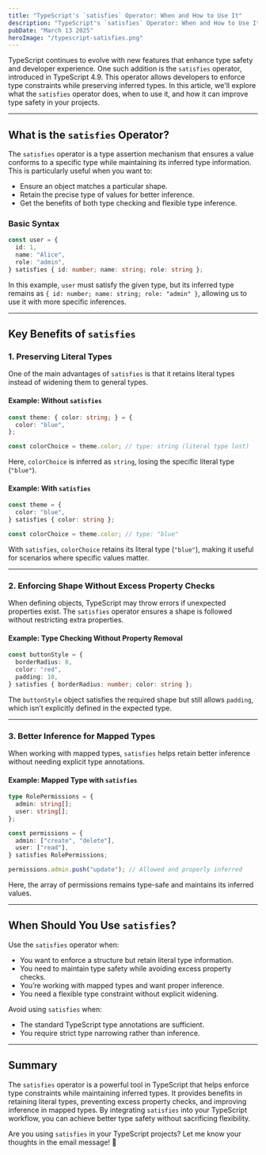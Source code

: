 ```yaml
---
title: "TypeScript's `satisfies` Operator: When and How to Use It"
description: "TypeScript's `satisfies` Operator: When and How to Use It"
pubDate: "March 13 2025"
heroImage: "/typescript-satisfies.png"
---
```


TypeScript continues to evolve with new features that enhance type safety and developer experience. One such addition is the `satisfies` operator, introduced in TypeScript 4.9. This operator allows developers to enforce type constraints while preserving inferred types. In this article, we'll explore what the `satisfies` operator does, when to use it, and how it can improve type safety in your projects.

---

## What is the `satisfies` Operator?
The `satisfies` operator is a type assertion mechanism that ensures a value conforms to a specific type while maintaining its inferred type information. This is particularly useful when you want to:

- Ensure an object matches a particular shape.
- Retain the precise type of values for better inference.
- Get the benefits of both type checking and flexible type inference.

### **Basic Syntax**
```typescript
const user = {
  id: 1,
  name: "Alice",
  role: "admin",
} satisfies { id: number; name: string; role: string };
```
In this example, `user` must satisfy the given type, but its inferred type remains as `{ id: number; name: string; role: "admin" }`, allowing us to use it with more specific inferences.

---

## **Key Benefits of `satisfies`**
### 1. **Preserving Literal Types**
One of the main advantages of `satisfies` is that it retains literal types instead of widening them to general types.

#### **Example: Without `satisfies`**
```typescript
const theme: { color: string; } = {
  color: "blue",
};

const colorChoice = theme.color; // type: string (literal type lost)
```
Here, `colorChoice` is inferred as `string`, losing the specific literal type (`"blue"`).

#### **Example: With `satisfies`**
```typescript
const theme = {
  color: "blue",
} satisfies { color: string };

const colorChoice = theme.color; // type: "blue"
```
With `satisfies`, `colorChoice` retains its literal type (`"blue"`), making it useful for scenarios where specific values matter.

---

### 2. **Enforcing Shape Without Excess Property Checks**
When defining objects, TypeScript may throw errors if unexpected properties exist. The `satisfies` operator ensures a shape is followed without restricting extra properties.

#### **Example: Type Checking Without Property Removal**
```typescript
const buttonStyle = {
  borderRadius: 8,
  color: "red",
  padding: 10,
} satisfies { borderRadius: number; color: string };
```
The `buttonStyle` object satisfies the required shape but still allows `padding`, which isn’t explicitly defined in the expected type.

---

### 3. **Better Inference for Mapped Types**
When working with mapped types, `satisfies` helps retain better inference without needing explicit type annotations.

#### **Example: Mapped Type with `satisfies`**
```typescript
type RolePermissions = {
  admin: string[];
  user: string[];
};

const permissions = {
  admin: ["create", "delete"],
  user: ["read"],
} satisfies RolePermissions;

permissions.admin.push("update"); // Allowed and properly inferred
```
Here, the array of permissions remains type-safe and maintains its inferred values.

---

## **When Should You Use `satisfies`?**
Use the `satisfies` operator when:
- You want to enforce a structure but retain literal type information.
- You need to maintain type safety while avoiding excess property checks.
- You’re working with mapped types and want proper inference.
- You need a flexible type constraint without explicit widening.

Avoid using `satisfies` when:
- The standard TypeScript type annotations are sufficient.
- You require strict type narrowing rather than inference.

---

## **Summary**
The `satisfies` operator is a powerful tool in TypeScript that helps enforce type constraints while maintaining inferred types. It provides benefits in retaining literal types, preventing excess property checks, and improving inference in mapped types. By integrating `satisfies` into your TypeScript workflow, you can achieve better type safety without sacrificing flexibility.

Are you using `satisfies` in your TypeScript projects? Let me know your thoughts in the email message! 🚀

